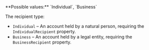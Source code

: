 <ParamField body="RecipientType" type="string" required>
**Possible values:** `Individual`, `Business`

The recipient type:
- `Individual` – An account held by a natural person, requiring the `IndividualRecipient` property.
- `Business` – An account held by a legal entity, requiring the `BusinessRecipient` property.
</ParamField>
